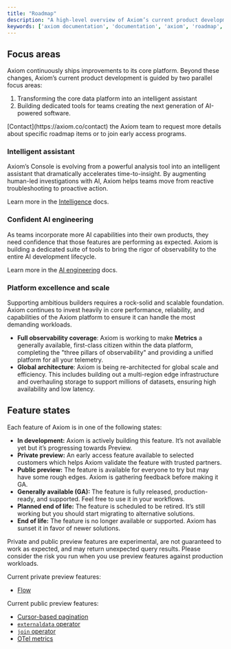 ```yaml
---
title: "Roadmap"
description: "A high-level overview of Axiom’s current product development themes."
keywords: ['axiom documentation', 'documentation', 'axiom', 'roadmap', 'feature states']
---
```


## Focus areas

Axiom continuously ships improvements to its core platform. Beyond these changes, Axiom’s current product development is guided by two parallel focus areas: 

1. Transforming the core data platform into an intelligent assistant
2. Building dedicated tools for teams creating the next generation of AI-powered software.

<Tip>
[Contact](https://axiom.co/contact) the Axiom team to request more details about specific roadmap items or to join early access programs.
</Tip>

### Intelligent assistant

Axiom’s Console is evolving from a powerful analysis tool into an intelligent assistant that dramatically accelerates time-to-insight. By augmenting human-led investigations with AI, Axiom helps teams move from reactive troubleshooting to proactive action.

Learn more in the [Intelligence](/console/intelligence) docs.

### Confident AI engineering

As teams incorporate more AI capabilities into their own products, they need confidence that those features are performing as expected. Axiom is building a dedicated suite of tools to bring the rigor of observability to the entire AI development lifecycle.

Learn more in the [AI engineering](/ai-engineering/overview) docs.


### Platform excellence and scale

Supporting ambitious builders requires a rock-solid and scalable foundation. Axiom continues to invest heavily in core performance, reliability, and capabilities of the Axiom platform to ensure it can handle the most demanding workloads.

* **Full observability coverage**: Axiom is working to make **Metrics** a generally available, first-class citizen within the data platform, completing the "three pillars of observability" and providing a unified platform for all your telemetry.
* **Global architecture**: Axiom is being re-architected for global scale and efficiency. This includes building out a multi-region edge infrastructure and overhauling storage to support millions of datasets, ensuring high availability and low latency.

## Feature states

Each feature of Axiom is in one of the following states:

- **In development:** Axiom is actively building this feature. It’s not available yet but it’s progressing towards Preview.
- **Private preview:** An early access feature available to selected customers which helps Axiom validate the feature with trusted partners.
- **Public preview:** The feature is available for everyone to try but may have some rough edges. Axiom is gathering feedback before making it GA.
- **Generally available (GA):** The feature is fully released, production-ready, and supported. Feel free to use it in your workflows.
- **Planned end of life:** The feature is scheduled to be retired. It’s still working but you should start migrating to alternative solutions.
- **End of life:** The feature is no longer available or supported. Axiom has sunset it in favor of newer solutions.

<Warning>
Private and public preview features are experimental, are not guaranteed to work as expected, and may return unexpected query results. Please consider the risk you run when you use preview features against production workloads.
</Warning>

Current private preview features:

- [Flow](/process-data/introduction)

Current public preview features:
- [Cursor-based pagination](/restapi/pagination)
- [`externaldata` operator](/apl/tabular-operators/externaldata-operator)
- [`join` operator](/apl/tabular-operators/join-operator)
- [OTel metrics](/query-data/metrics/overview)